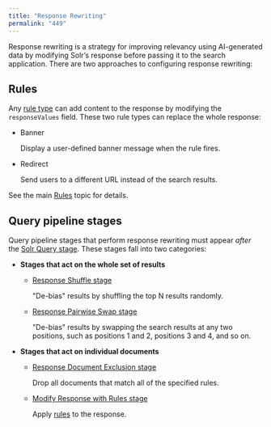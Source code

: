 ```yaml
---
title: "Response Rewriting"
permalink: "449"
---
```


Response rewriting is a strategy for improving relevancy using AI-generated data by modifying Solr’s response before passing it to the search application. There are two approaches to configuring response rewriting:

## Rules

Any [rule type](/fusion/5.9/489/query-rewriting#types) can add content to the response by modifying the `responseValues` field. These two rule types can replace the whole response:

* Banner

  Display a user-defined banner message when the rule fires.
* Redirect

  Send users to a different URL instead of the search results.

See the main [Rules](/fusion/5.9/8835/business-rules) topic for details.

## Query pipeline stages

Query pipeline stages that perform response rewriting must appear *after* the [Solr Query stage](/fusion/5.9/265/solr-query-stage). These stages fall into two categories:

* **Stages that act on the whole set of results**

  + [Response Shuffle stage](/fusion/5.9/524/response-shuffle-stage)

    "De-bias" results by shuffling the top N results randomly.
  + [Response Pairwise Swap stage](/fusion/5.9/510/response-pairwise-swap-stage)

    "De-bias" results by swapping the search results at any two positions, such as positions 1 and 2, positions 3 and 4, and so on.
* **Stages that act on individual documents**

  + [Response Document Exclusion stage](/fusion/5.9/522/response-document-exclusion-stage)

    Drop all documents that match all of the specified rules.
  + [Modify Response with Rules stage](/fusion/5.9/537/modify-response-with-rules-stage)

    Apply [rules](/fusion/5.9/8835/business-rules) to the response.